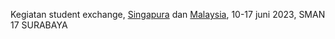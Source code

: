 Kegiatan student exchange, [Singapura](https://sekolahindonesia.sg/) dan [Malaysia](http://sekolahindonesia.edu.my/web2/), 10-17 juni 2023, SMAN 17 SURABAYA